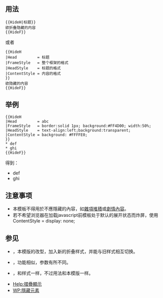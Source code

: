 <noinclude>{{template doc page viewed directly}}</noinclude>
{{High-use|10353}}

==用法==
<pre>
{{HideH|标题}}
欲折叠隐藏的内容
{{HideF}}
</pre>
或者
<pre>
{{HideH
|Head         = 标题
|FrameStyle   = 整个框架的格式
|HeadStyle    = 标题的格式
|ContentStyle = 内容的格式
}}
欲隐藏的内容
{{HideF}}
</pre>
== 举例 ==
<pre>
{{HideH
|Head         = abc
|FrameStyle   = border:solid 1px; background:#FF4D00; width:50%;
|HeadStyle    = text-align:left;background:transparent;
|ContentStyle = background: #FFFFE0;
}}
* def
* ghi
{{HideF}}
</pre>
得到：

{{HideH
|Head         = abc
|FrameStyle   = border:solid 1px; background:#FF4D00; width:50%;
|HeadStyle    = text-align:left;background:transparent;
|ContentStyle = background: #FFFFE0;
}}
* def
* ghi
{{HideF}}

== 注意事项 ==
*本模板不得用於不應隱藏的內容，如[[WP:TRIVIA|雜項堆積]]或[[WP:SPOIL|劇情內容]]。
*若不希望浏览器在加载javascript前模板处于默认的展开状态而炸屏，使用ContentStyle = display: none;

== 参见 ==
*{{tl|hideh_wno}}，本模版的改型，加入新的折叠样式，并能与旧样式相互切换。
* {{tl|Hidden}}，功能相似，参数有所不同。
*{{tl|hidden_begin}}，和{{tl|hidden}}样式一样，不过用法和本模版一样。
* [[Help:摺疊顯示]]
* [[WP:隱藏元素]]

<includeonly>
[[Category:摺疊模板|{{PAGENAME}}]]
</includeonly>